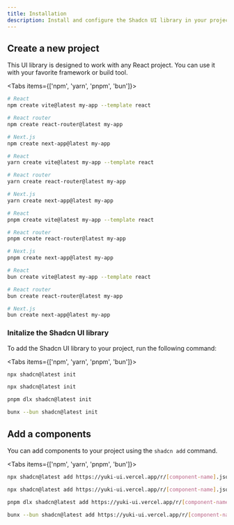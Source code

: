 ```yaml
---
title: Installation
description: Install and configure the Shadcn UI library in your project.
---
```


## Create a new project

<Callout type="info">
  This UI library is designed to work with any React project. You can use it
  with your favorite framework or build tool.
</Callout>

<Tabs items={['npm', 'yarn', 'pnpm', 'bun']}>

<Tab value="npm">

```bash
# React
npm create vite@latest my-app --template react

# React router
npm create react-router@latest my-app

# Next.js
npm create next-app@latest my-app
```

</Tab>

<Tab value="yarn">

```bash
# React
yarn create vite@latest my-app --template react

# React router
yarn create react-router@latest my-app

# Next.js
yarn create next-app@latest my-app
```

</Tab>

<Tab value="pnpm">

```bash
# React
pnpm create vite@latest my-app --template react

# React router
pnpm create react-router@latest my-app

# Next.js
pnpm create next-app@latest my-app
```

</Tab>

<Tab value="bun">

```bash
# React
bun create vite@latest my-app --template react

# React router
bun create react-router@latest my-app

# Next.js
bun create next-app@latest my-app
```

</Tab>

</Tabs>

### Initalize the Shadcn UI library

To add the Shadcn UI library to your project, run the following command:

<Tabs items={['npm', 'yarn', 'pnpm', 'bun']}>
<Tab value="npm">

```bash
npx shadcn@latest init
```

</Tab>

<Tab value="yarn">

```bash
npx shadcn@latest init
```

</Tab>

<Tab value="pnpm">

```bash
pnpm dlx shadcn@latest init
```

</Tab>

<Tab value="bun">

```bash
bunx --bun shadcn@latest init
```

</Tab>

</Tabs>

## Add a components

You can add components to your project using the `shadcn add` command.

<Tabs items={['npm', 'yarn', 'pnpm', 'bun']}>
<Tab value="npm">

```bash
npx shadcn@latest add https://yuki-ui.vercel.app/r/[component-name].json
```

</Tab>

<Tab value="yarn">

```bash
npx shadcn@latest add https://yuki-ui.vercel.app/r/[component-name].json
```

</Tab>

<Tab value="pnpm">

```bash
pnpm dlx shadcn@latest add https://yuki-ui.vercel.app/r/[component-name].json
```

</Tab>

<Tab value="bun">

```bash
bunx --bun shadcn@latest add https://yuki-ui.vercel.app/r/[component-name].json
```

</Tab>

</Tabs>
